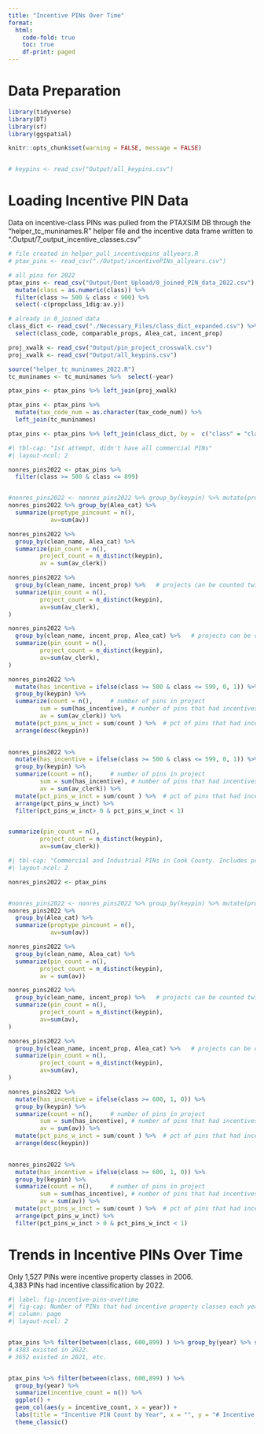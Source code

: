 ```yaml
---
title: "Incentive PINs Over Time"
format: 
  html:
    code-fold: true
    toc: true
    df-print: paged
---
```


# Data Preparation

```r

library(tidyverse)
library(DT)
library(sf)
library(ggspatial)

knitr::opts_chunk$set(warning = FALSE, message = FALSE)


# keypins <- read_csv("Output/all_keypins.csv")
```

# Loading Incentive PIN Data

Data on incentive-class PINs was pulled from the PTAXSIM DB through the "helper_tc_muninames.R" helper file and the incentive data frame written to ".Output/7_output_incentive_classes.csv"

```r
# file created in helper_pull_incentivepins_allyears.R
# ptax_pins <- read_csv("./Output/incentivePINs_allyears.csv") 

# all pins for 2022
ptax_pins <- read_csv("Output/Dont_Upload/0_joined_PIN_data_2022.csv") %>% 
  mutate(class = as.numeric(class)) %>%
  filter(class >= 500 & class < 900) %>%
  select(-c(propclass_1dig:av.y))

# already in 0_joined data
class_dict <- read_csv("./Necessary_Files/class_dict_expanded.csv") %>%
  select(class_code, comparable_props, Alea_cat, incent_prop)

proj_xwalk <- read_csv("Output/pin_project_crosswalk.csv")
proj_xwalk <- read_csv("Output/all_keypins.csv")

source("helper_tc_muninames_2022.R")
tc_muninames <- tc_muninames %>%  select(-year)

ptax_pins <- ptax_pins %>% left_join(proj_xwalk)

ptax_pins <- ptax_pins %>% 
  mutate(tax_code_num = as.character(tax_code_num)) %>%
  left_join(tc_muninames)

ptax_pins <- ptax_pins %>% left_join(class_dict, by =  c("class" = "class_code"))


```


```r
#| tbl-cap: "1st attempt, didn't have all commercial PINs" 
#| layout-ncol: 2

nonres_pins2022 <- ptax_pins %>% 
  filter(class >= 500 & class <= 899)


#nonres_pins2022 <- nonres_pins2022 %>% group_by(keypin) %>% mutate(proj_hasincentive = class)
nonres_pins2022 %>% group_by(Alea_cat) %>% 
  summarize(proptype_pincount = n(),
            av=sum(av))

nonres_pins2022 %>% 
  group_by(clean_name, Alea_cat) %>% 
  summarize(pin_count = n(),
         project_count = n_distinct(keypin), 
         av = sum(av_clerk))

nonres_pins2022 %>% 
  group_by(clean_name, incent_prop) %>%   # projects can be counted twice if the project has incentive and normal commercial/industrial prop classes.
  summarize(pin_count = n(),
         project_count = n_distinct(keypin), 
         av=sum(av_clerk),
)

nonres_pins2022 %>% 
  group_by(clean_name, incent_prop, Alea_cat) %>%   # projects can be counted twice if the project has incentive and normal commercial/industrial prop classes.
  summarize(pin_count = n(),
         project_count = n_distinct(keypin), 
         av=sum(av_clerk),
)

nonres_pins2022 %>% 
  mutate(has_incentive = ifelse(class >= 500 & class <= 599, 0, 1)) %>%
  group_by(keypin) %>%
  summarize(count = n(),     # number of pins in project
         sum = sum(has_incentive), # number of pins that had incentives
         av = sum(av_clerk)) %>%
  mutate(pct_pins_w_inct = sum/count ) %>%  # pct of pins that had incentive property class
  arrange(desc(keypin))
  

nonres_pins2022 %>% 
  mutate(has_incentive = ifelse(class >= 500 & class <= 599, 0, 1)) %>%
  group_by(keypin) %>%
  summarize(count = n(),     # number of pins in project
         sum = sum(has_incentive), # number of pins that had incentives
         av = sum(av_clerk)) %>%
  mutate(pct_pins_w_inct = sum/count ) %>%  # pct of pins that had incentive property class
  arrange(pct_pins_w_inct) %>% 
  filter(pct_pins_w_inct> 0 & pct_pins_w_inct < 1)


summarize(pin_count = n(),
         project_count = n_distinct(keypin), 
         av=sum(av_clerk))
```



```r
#| tbl-cap: "Commercial and Industrial PINs in Cook County. Includes property classes 500 through 899." 
#| layout-ncol: 2

nonres_pins2022 <- ptax_pins


#nonres_pins2022 <- nonres_pins2022 %>% group_by(keypin) %>% mutate(proj_hasincentive = class)
nonres_pins2022 %>% 
  group_by(Alea_cat) %>% 
  summarize(proptype_pincount = n(),
            av=sum(av))

nonres_pins2022 %>% 
  group_by(clean_name, Alea_cat) %>% 
  summarize(pin_count = n(),
         project_count = n_distinct(keypin), 
         av = sum(av))

nonres_pins2022 %>% 
  group_by(clean_name, incent_prop) %>%   # projects can be counted twice if the project has incentive and normal commercial/industrial prop classes.
  summarize(pin_count = n(),
         project_count = n_distinct(keypin), 
         av=sum(av),
)

nonres_pins2022 %>% 
  group_by(clean_name, incent_prop, Alea_cat) %>%   # projects can be counted twice if the project has incentive and normal commercial/industrial prop classes.
  summarize(pin_count = n(),
         project_count = n_distinct(keypin), 
         av=sum(av),
)

nonres_pins2022 %>% 
  mutate(has_incentive = ifelse(class >= 600, 1, 0)) %>%
  group_by(keypin) %>%
  summarize(count = n(),     # number of pins in project
         sum = sum(has_incentive), # number of pins that had incentives
         av = sum(av)) %>%
  mutate(pct_pins_w_inct = sum/count ) %>%  # pct of pins that had incentive property class
  arrange(desc(keypin))
  

nonres_pins2022 %>% 
  mutate(has_incentive = ifelse(class >= 600, 1, 0)) %>%
  group_by(keypin) %>%
  summarize(count = n(),     # number of pins in project
         sum = sum(has_incentive), # number of pins that had incentives
         av = sum(av)) %>%
  mutate(pct_pins_w_inct = sum/count ) %>%  # pct of pins that had incentive property class
  arrange(pct_pins_w_inct) %>% 
  filter(pct_pins_w_inct > 0 & pct_pins_w_inct < 1)

```

# Trends in Incentive PINs Over Time

Only 1,527 PINs were incentive property classes in 2006.\
4,383 PINs had incentive classification by 2022.

```r
#| label: fig-incentive-pins-overtime
#| fig-cap: Number of PINs that had incentive property classes each year.
#| column: page
#| layout-ncol: 2


ptax_pins %>% filter(between(class, 600,899) ) %>% group_by(year) %>% summarize(incentive_count = n())
# 4383 existed in 2022. 
# 3652 existed in 2021, etc.


ptax_pins %>% filter(between(class, 600,899) ) %>% 
  group_by(year) %>% 
  summarize(incentive_count = n()) %>% 
  ggplot() +
  geom_col(aes(y = incentive_count, x = year)) +   
  labs(title = "Incentive PIN Count by Year", x = "", y = "# Incentive PINs") +
  theme_classic()



```


